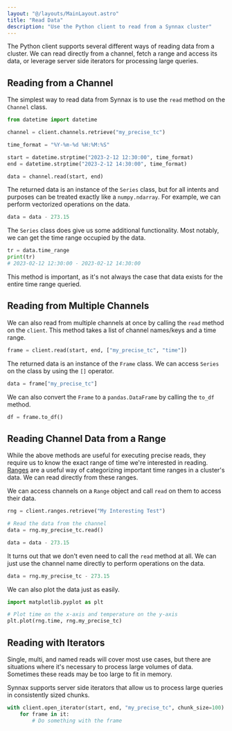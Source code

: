```yaml
---
layout: "@/layouts/MainLayout.astro"
title: "Read Data"
description: "Use the Python client to read from a Synnax cluster"
---
```


The Python client supports several different ways of reading data from a cluster. We can 
read directly from a channel, fetch a range and access its data, or leverage server
side iterators for processing large queries.

## Reading from a Channel

The simplest way to read data from Synnax is to use the `read` method on the `Channel`
class. 

```python
from datetime import datetime

channel = client.channels.retrieve("my_precise_tc")

time_format = "%Y-%m-%d %H:%M:%S"

start = datetime.strptime("2023-2-12 12:30:00", time_format)
end = datetime.strptime("2023-2-12 14:30:00", time_format)

data = channel.read(start, end)
```

The returned data is an instance of the `Series` class, but for all intents and purposes
can be treated exactly like a `numpy.ndarray`. For example, we can perform vectorized
operations on the data.

```python
data = data - 273.15
```

The `Series` class does give us some additional functionality. Most notably, we can
get the time range occupied by the data.

```python
tr = data.time_range
print(tr)
# 2023-02-12 12:30:00 - 2023-02-12 14:30:00
```

This method is important, as it's not always the case that data exists for the entire
time range queried.

## Reading from Multiple Channels

We can also read from multiple channels at once by calling the `read` method on the
`client`.  This method takes a list of channel names/keys and a time range.

```python
frame = client.read(start, end, ["my_precise_tc", "time"])
```

The returned data is an instance of the `Frame` class. We can access `Series` on the
class by using the `[]` operator.

```python
data = frame["my_precise_tc"]
```

We can also convert the `Frame` to a `pandas.DataFrame` by calling the `to_df`
method.

```python
df = frame.to_df()
```

## Reading Channel Data from a Range

While the above methods are useful for executing precise reads, they require us to know
the exact range of time we're interested in reading. [Ranges](/python-client/ranges)
are a useful way of categorizing important time ranges in a cluster's data. We can read
directly from these ranges.

We can access channels on a `Range` object and call `read` on them to access their data.

```python
rng = client.ranges.retrieve("My Interesting Test")

# Read the data from the channel
data = rng.my_precise_tc.read()

data = data - 273.15
```

It turns out that we don't even need to call the `read` method at all. We can just use
the channel name directly to perform operations on the data.

```python
data = rng.my_precise_tc - 273.15
```

We can also plot the data just as easily.

```python
import matplotlib.pyplot as plt

# Plot time on the x-axis and temperature on the y-axis
plt.plot(rng.time, rng.my_precise_tc)
```

## Reading with Iterators

Single, multi, and named reads will cover most use cases, but there are situations where 
it's necessary to process large volumes of data. Sometimes these reads may be too large
to fit in memory.

Synnax supports server side iterators that allow us to process large queries in 
consistently sized chunks.

```python
with client.open_iterator(start, end, "my_precise_tc", chunk_size=100) as it:
    for frame in it:
        # Do something with the frame
```

